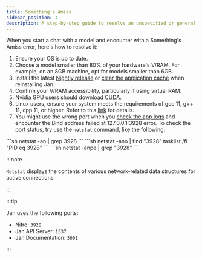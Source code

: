 ```yaml
---
title: Something's Amiss
sidebar_position: 4
description: A step-by-step guide to resolve an unspecified or general error.
---
```


<head>
    <title>Something's Amiss</title>
    <meta name="description" content="A step-by-step guide to resolve an unspecified or general error encountered when starting a chat with a model in Jan. Learn how to troubleshoot and resolve common issues, such as ensuring OS updates, selecting appropriate model sizes, installing the latest Nightly release, checking V/RAM accessibility, downloading CUDA for Nvidia GPU users, and verifying port status."/>
    <meta name="keywords" content="Jan AI, Jan, ChatGPT alternative, local AI, private AI, conversational AI, no-subscription fee, large language model, troubleshooting, something's amiss"/>
    <meta property="og:title" content="Something's Amiss"/>
    <meta property="og:description" content="A step-by-step guide to resolve an unspecified or general error encountered when starting a chat with a model in Jan. Learn how to troubleshoot and resolve common issues, such as ensuring OS updates, selecting appropriate model sizes, installing the latest Nightly release, checking V/RAM accessibility, downloading CUDA for Nvidia GPU users, and verifying port status."/>
    <meta property="og:url" content="https://jan.ai/somethings-amiss"/>
    <meta name="twitter:card" content="summary"/>
    <meta name="twitter:title" content="Something's Amiss"/>
    <meta name="twitter:description" content="A step-by-step guide to resolve an unspecified or general error encountered when starting a chat with a model in Jan. Learn how to troubleshoot and resolve common issues, such as ensuring OS updates, selecting appropriate model sizes, installing the latest Nightly release, checking V/RAM accessibility, downloading CUDA for Nvidia GPU users, and verifying port status."/>
</head>



When you start a chat with a model and encounter with a Something's Amiss error, here's how to resolve it:
1. Ensure your OS is up to date.
2. Choose a model smaller than 80% of your hardware's V/RAM. For example, on an 8GB machine, opt for models smaller than 6GB.
3. Install the latest [Nightly release](https://jan.ai/install/nightly/) or [clear the application cache](https://jan.ai/troubleshooting/stuck-on-broken-build/) when reinstalling Jan.
4. Confirm your V/RAM accessibility, particularly if using virtual RAM.
5. Nvidia GPU users should download [CUDA](https://developer.nvidia.com/cuda-downloads).
6. Linux users, ensure your system meets the requirements of gcc 11, g++ 11, cpp 11, or higher. Refer to this [link](https://jan.ai/guides/troubleshooting/gpu-not-used/#specific-requirements-for-linux) for details.
7. You might use the wrong port when you [check the app logs](https://jan.ai/troubleshooting/how-to-get-error-logs/) and encounter the Bind address failed at 127.0.0.1:3928 error. To check the port status, try use the `netstat` command, like the following:

<Tabs>
    <TabItem value="mac" label="MacOS" default>
        ```sh
        netstat -an | grep 3928
        ```
    </TabItem>
    <TabItem value="windows" label="Windows" default>
        ```sh
        netstat -ano | find "3928" 
        tasklist /fi "PID eq 3928"
        ```
    </TabItem>
    <TabItem value="linux" label="Linux" default>
        ```sh
        netstat -anpe | grep "3928" 
        ```
    </TabItem>
</Tabs>

:::note

`Netstat` displays the contents of various network-related data structures for active connections

:::

:::tip

Jan uses the following ports:

- Nitro: `3928`
- Jan API Server: `1337`
- Jan Documentation: `3001`

:::